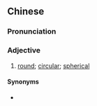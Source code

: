 ==Chinese==
{{zh-forms|s=圆辘辘|alt=圓碌碌}}

===Pronunciation===
{{zh-pron
|c=jyun4 luk1 luk1
|cat=a
}}

===Adjective===
{{zh-adj}}

# {{lb|zh|Cantonese}} [[round]]; [[circular]]; [[spherical]]

====Synonyms====
* {{zh-l|圓圓}}